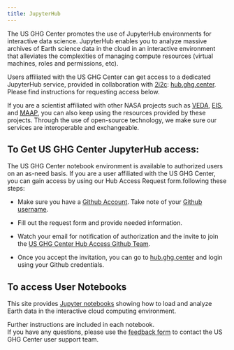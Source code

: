 ```yaml
---
title: JupyterHub
---
```


The US GHG Center promotes the use of JupyterHub environments for interactive data science. JupyterHub enables you to analyze massive archives of Earth science data in the cloud in an interactive environment that alleviates the complexities of managing compute resources (virtual machines, roles and permissions, etc).

Users affiliated with the US GHG Center can get access to a dedicated JupyterHub service, provided in collaboration with [2i2c](https://2i2c.org/): [hub.ghg.center](https://hub.ghg.center/). Please find instructions for requesting access below.

If you are a scientist affiliated with other NASA projects such as [VEDA](https://nasa-impact.github.io/veda-docs/), [EIS](https://eis.smce.nasa.gov/about.html), and [MAAP](https://ops.maap-project.org), you can also keep using the resources provided by these projects. Through the use of open-source technology, we make sure our services are interoperable and exchangeable.


## To Get US GHG Center JupyterHub access:

 The US GHG Center notebook environment is available to authorized users on an as-need basis. If you are a user affiliated with the US GHG Center, you can gain access by using our Hub Access Request form.following these steps:

* Make sure you have a [Github Account](https://docs.github.com/en/get-started/signing-up-for-github/signing-up-for-a-new-github-account). Take note of your [Github username](https://docs.github.com/en/account-and-profile/setting-up-and-managing-your-personal-account-on-github/managing-email-preferences/remembering-your-github-username-or-email).
* Fill out the request form and provide needed information.
* Watch your email for notification of authorization and the invite to join the [US GHG Center Hub Access Github Team](https://github.com/orgs/US-GHG-Center/teams/ghgc-hub-access).

* Once you accept the invitation, you can go to [hub.ghg.center](https://hub.ghg.center/) and login using your Github credentials.


## To access User Notebooks

This site provides [Jupyter notebooks](../user_data_notebooks/casagfed-carbonflux-monthgrid-v3_User_Notebook.ipynb) showing how to load and analyze Earth data in the interactive cloud computing environment.

Further instructions are included in each notebook.  
If you have any questions, please use the [feedback form](https://docs.google.com/forms/d/e/1FAIpQLSeVWCrnca08Gt_qoWYjTo6gnj1BEGL4NCUC9VEiQnXA02gzVQ/viewform) to contact the US GHG Center user support team.